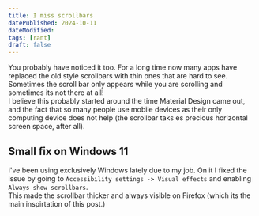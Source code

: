 ```yaml
---
title: I miss scrollbars
datePublished: 2024-10-11
dateModified: 
tags: [rant]
draft: false
---
```


You probably have noticed it too. For a long time now many apps have replaced the old style scrollbars with thin
ones that are hard to see. Sometimes the scroll bar only appears while you are scrolling and sometimes its not there at all!  
I believe this probably started around the time Material Design came out, and the fact that so many people use mobile devices as their 
only computing device does not help (the scrollbar taks es precious horizontal screen space, after all).  

## Small fix on Windows 11

I've been using exclusively Windows lately due to my job. On it I fixed the issue by going to `Accessibility settings -> Visual effects`
and enabling `Always show scrollbars`.  
This made the scrollbar thicker and always visible on Firefox (which its the main inspirtation of this post.)